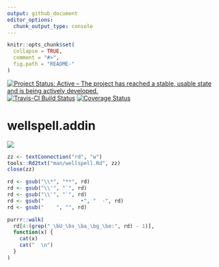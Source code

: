 ```yaml
---
output: github_document
editor_options: 
  chunk_output_type: console
---
```


<!-- README.md is generated from README.Rmd. Please edit that file -->

```r
knitr::opts_chunk$set(
  collapse = TRUE,
  comment = "#>",
  fig.path = "README-"
)
```

[![Project Status: Active – The project has reached a stable, usable state and is being actively developed.](https://www.repostatus.org/badges/latest/active.svg)](https://www.repostatus.org/#active)
[![Travis-CI Build Status](https://travis-ci.org/nevrome/wellspell.addin.svg?branch=master)](https://travis-ci.org/nevrome/wellspell.addin) [![Coverage Status](https://img.shields.io/codecov/c/github/nevrome/wellspell.addin/master.svg)](https://codecov.io/github/nevrome/wellspell.addin?branch=master)

# wellspell.addin

![](https://github.com/nevrome/wellspell.addin/raw/master/inst/gif/mastake.gif)

```r
zz <- textConnection("rd", "w")
tools::Rd2txt("man/wellspell.Rd", zz)
close(zz)

rd <- gsub("\\*", "**", rd)
rd <- gsub("\\'", "`", rd)
rd <- gsub("\\'", "`", rd)
rd <- gsub("            •", "  -", rd)
rd <- gsub("    ", "", rd)

purrr::walk(
  rd[4:(grep("_\bU_\bs_\ba_\bg_\be:", rd) - 1)],
  function(x) {
    cat(x)
    cat("  \n")
  }
)
```

